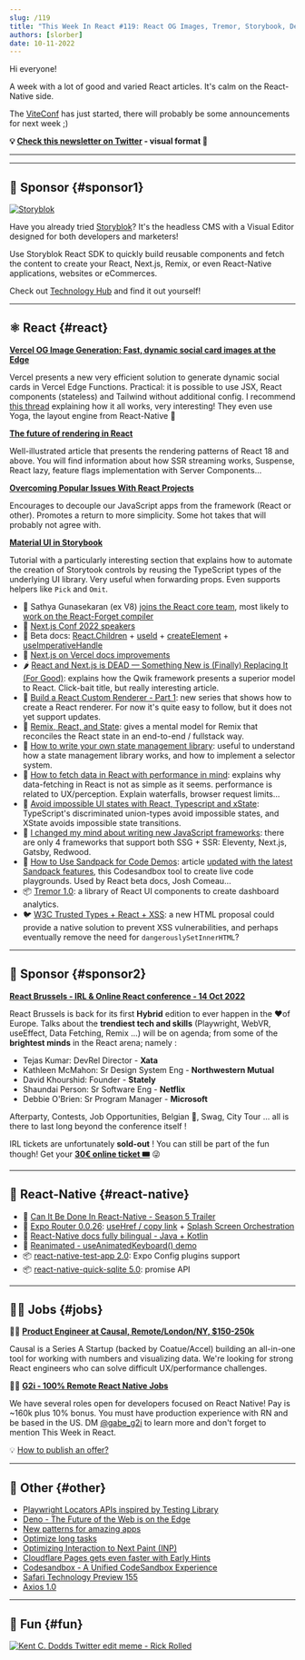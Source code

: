 ```yaml
---
slug: /119
title: "This Week In React #119: React OG Images, Tremor, Storybook, Decoupling, Rendering, Data-Fetching, Remix, Qwik, TypeScript, Playwright..."
authors: [slorber]
date: 10-11-2022
---
```


Hi everyone!

A week with a lot of good and varied React articles. It's calm on the React-Native side.

The [ViteConf](https://viteconf.org/) has just started, there will probably be some announcements for next week ;)

<!-- truncate -->

**💡 [Check this newsletter on Twitter](https://slo.im/thread) - visual format 🎨**

---


<Support />

---

## 💸 Sponsor {#sponsor1}

[![Storyblok](/emails/issues/116/storyblok.png)](https://www.storyblok.com/?utm_source=thisweekinreact&utm_medium=display&utm_campaign=AWA_SPON_TWIREACT_TRA&utm_content=thisweekinreact_en)

Have you already tried [Storyblok](https://www.storyblok.com/?utm_source=thisweekinreact&utm_medium=display&utm_campaign=AWA_SPON_TWIREACT_TRA&utm_content=thisweekinreact_en)? It's the headless CMS with a Visual Editor designed for both developers and marketers!

Use Storyblok React SDK to quickly build reusable components and fetch the content to create your React, Next.js, Remix, or even React-Native applications, websites or eCommerces.

Check out [Technology Hub](https://www.storyblok.com/technologies?utm_source=thisweekinreact&utm_medium=display&utm_campaign=AWA_SPON_TWIREACT_TRA&utm_content=thisweekinreact_en) and find it out yourself!

---

## ⚛️ React {#react}

**[Vercel OG Image Generation: Fast, dynamic social card images at the Edge](https://vercel.com/blog/introducing-vercel-og-image-generation-fast-dynamic-social-card-images)**

Vercel presents a new very efficient solution to generate dynamic social cards in Vercel Edge Functions. Practical: it is possible to use JSX, React components (stateless) and Tailwind without additional config. I recommend [this thread](https://twitter.com/shuding_/status/1579607964549513217) explaining how it all works, very interesting! They even use Yoga, the layout engine from React-Native 🤭

**[The future of rendering in React](https://prateeksurana.me/blog/future-of-rendering-in-react/)**

Well-illustrated article that presents the rendering patterns of React 18 and above. You will find information about how SSR streaming works, Suspense, React lazy, feature flags implementation with Server Components...

**[Overcoming Popular Issues With React Projects](https://dinosaurs-with-jetpacks.com/posts/react-problems)**

Encourages to decouple our JavaScript apps from the framework (React or other). Promotes a return to more simplicity. Some hot takes that will probably not agree with.

**[Material UI in Storybook](https://storybook.js.org/blog/material-ui-in-storybook/)**

Tutorial with a particularly interesting section that explains how to automate the creation of Storytook controls by reusing the TypeScript types of the underlying UI library. Very useful when forwarding props. Even supports helpers like `Pick` and `Omit`.

- 👤 Sathya Gunasekaran (ex V8) [joins the React core team](https://twitter.com/_gsathya/status/1578816177371250688), most likely to [work on the React-Forget compiler](https://twitter.com/Huxpro/status/1578865666010263552)
- 👥 [Next.js Conf 2022 speakers](https://twitter.com/vercel/status/1578401243243741185)
- 📖 Beta docs: [React.Children](https://twitter.com/dan_abramov/status/1578457525628047360) + [useId](https://twitter.com/dan_abramov/status/1577283961763467265) + [createElement](https://twitter.com/dan_abramov/status/1577463721193897985) + [useImperativeHandle](https://twitter.com/dan_abramov/status/1577717226269966336)
- 📖 [Next.js on Vercel docs improvements](https://twitter.com/leeerob/status/1577788730349436928)
- 🌶 [React and Next.js is DEAD — Something New is (Finally) Replacing It (For Good)](https://javascript.plainenglish.io/react-and-next-js-is-dead-something-new-is-finally-replacing-it-for-good-c792c48806f6): explains how the Qwik framework presents a superior model to React. Click-bait title, but really interesting article.
- 📜 [Build a React Custom Renderer - Part 1](https://www.markcodes.dev/posts/build-react-custom-renderer-part-1): new series that shows how to create a React renderer. For now it's quite easy to follow, but it does not yet support updates.
- 📜 [Remix, React, and State](https://blog.jim-nielsen.com/2022/remix-react-and-state/): gives a mental model for Remix that reconciles the React state in an end-to-end / fullstack way.
- 📜 [How to write your own state management library](https://judehunter.dev/blog/how-to-write-your-own-state-management-library): useful to understand how a state management library works, and how to implement a selector system.
- 📜 [How to fetch data in React with performance in mind](https://www.developerway.com/posts/how-to-fetch-data-in-react): explains why data-fetching in React is not as simple as it seems. performance is related to UX/perception. Explain waterfalls, browser request limits...
- 📜 [Avoid impossible UI states with React, Typescript and xState](https://whereisthemouse.com/avoid-impossible-ui-states-with-react-typescript-and-xstate): TypeScript's discriminated union-types avoid impossible states, and XState avoids impossible state transitions.
- 📜 [I changed my mind about writing new JavaScript frameworks](https://whitep4nth3r.com/blog/write-a-new-javascript-framework/): there are only 4 frameworks that support both SSG + SSR: Eleventy, Next.js, Gatsby, Redwood.
- 📜 [How to Use Sandpack for Code Demos](https://www.ctnicholas.dev/articles/how-to-use-sandpack-for-code-demos): article [updated with the latest Sandpack features](https://twitter.com/ctnicholasdev/status/1577683748878884864), this Codesandbox tool to create live code playgrounds. Used by React beta docs, Josh Comeau...
- 📦 [Tremor 1.0](https://www.tremor.so/): a library of React UI components to create dashboard analytics.
- 🐦 [W3C Trusted Types + React + XSS](https://twitter.com/sebastienlorber/status/1579485631260286977): a new HTML proposal could provide a native solution to prevent XSS vulnerabilities, and perhaps eventually remove the need for `dangerouslySetInnerHTML`?

<SubscribeFormEmbed />

---

## 💸 Sponsor {#sponsor2}

[**React Brussels - IRL & Online React conference - 14 Oct 2022**](https://www.react.brussels/)

React Brussels is back for its first **Hybrid** edition to ever happen in the ❤️of Europe. Talks about the **trendiest tech and skills** (Playwright, WebVR, useEffect, Data Fetching, Remix …) will be on agenda; from some of the **brightest minds** in the React arena; namely :

- Tejas Kumar: DevRel Director - **Xata**
- Kathleen McMahon: Sr Design System Eng - **Northwestern Mutual**
- David Khourshid: Founder - **Stately**
- Shaundai Person: Sr Software Eng - **Netflix**
- Debbie O'Brien: Sr Program Manager - **Microsoft**

Afterparty, Contests, Job Opportunities, Belgian 🍺, Swag, City Tour ... all is there to last long beyond the conference itself !

IRL tickets are unfortunately **sold-out** ! You can still be part of the fun though! Get your [**30€ online ticket 🎟**](https://ti.to/bejs/react-brussels-2022/discount/online_lastweek) 😜

---

## 📱 React-Native {#react-native}

- 🎥 [Can It Be Done In React-Native - Season 5 Trailer](https://www.youtube.com/watch?v=GArbi97dV08)
- 🚧 [Expo Router 0.0.26](https://twitter.com/Baconbrix/status/1578805793733763072): [useHref / copy link](https://twitter.com/Baconbrix/status/1578176991441784833) + [Splash Screen Orchestration](https://twitter.com/Baconbrix/status/1577690073906257921)
- 📖 [React-Native docs fully bilingual - Java + Kotlin](https://twitter.com/reactnative/status/1578332414145105921)
- 🎨 [Reanimated - useAnimatedKeyboard() demo](https://twitter.com/swmansion/status/1579471824831725571)
- 📦 [react-native-test-app 2.0](https://twitter.com/lord_sherlock/status/1578312268663906304): Expo Config plugins support
- 📦 [react-native-quick-sqlite 5.0](https://twitter.com/ospfranco/status/1578145916510273536): promise API

---

## 🧑‍💻 Jobs {#jobs}

🧑‍💼 [**Product Engineer at Causal, Remote/London/NY, $150-250k**](https://jobs.lever.co/causal-app/4acaafbe-ef3d-45a6-bbe6-687c022d727c?lever-origin=applied&lever-source%5B%5D=thisweekinreact.com)

Causal is a Series A Startup (backed by Coatue/Accel) building an all-in-one tool for working with numbers and visualizing data. We're looking for strong React engineers who can solve difficult UX/performance challenges.

🧑‍💼 [**G2i - 100% Remote React Native Jobs**](https://twitter.com/gabe_g2i/status/1563204813881425926?s=20&t=ArRLC77BpRwXXCdx8fnUqw)

We have several roles open for developers focused on React Native! Pay is ~160k plus 10% bonus. You must have production experience with RN and be based in the US. DM [@gabe_g2i](https://twitter.com/gabe_g2i) to learn more and don't forget to mention This Week in React.

💡 [How to publish an offer?](https://thisweekinreact.com/sponsor)

---

## 🔀 Other {#other}

- [Playwright Locators APIs inspired by Testing Library](https://twitter.com/diegohaz/status/1578567655493193728)
- [Deno - The Future of the Web is on the Edge](https://deno.com/blog/the-future-of-web-is-on-the-edge)
- [New patterns for amazing apps](https://web.dev/new-patterns-for-amazing-apps/)
- [Optimize long tasks](https://web.dev/optimize-long-tasks/)
- [Optimizing Interaction to Next Paint (INP)](https://speaking.jeremy.codes/GptKXg/optimizing-interaction-to-next-paint-inp)
- [Cloudflare Pages gets even faster with Early Hints](https://blog.cloudflare.com/early-hints-on-cloudflare-pages/)
- [Codesandbox - A Unified CodeSandbox Experience](https://codesandbox.io/post/a-unified-codesandbox-experience)
- [Safari Technology Preview 155](https://webkit.org/blog/13338/release-notes-for-safari-technology-preview-155/)
- [Axios 1.0](https://github.com/axios/axios/releases/tag/v1.0.0)

---

## 🤭 Fun {#fun}

[![Kent C. Dodds Twitter edit meme - Rick Rolled](/emails/issues/119/meme.png)](https://twitter.com/kentcdodds/status/1578334293863956480/history)
